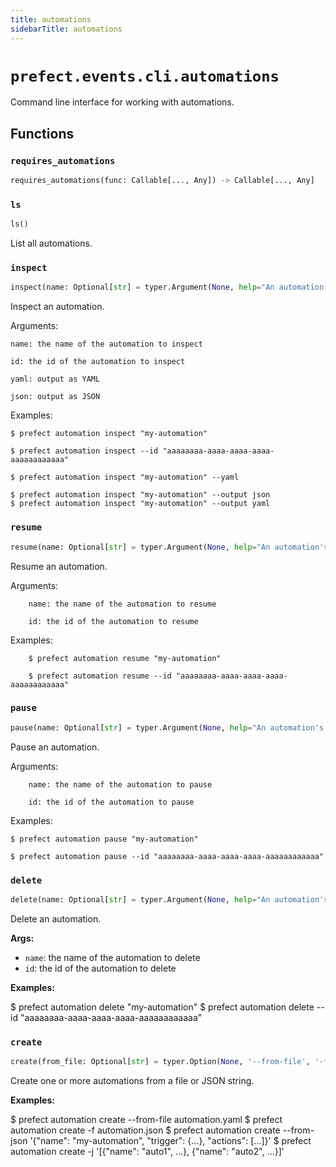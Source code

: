 ```yaml
---
title: automations
sidebarTitle: automations
---
```


# `prefect.events.cli.automations`



Command line interface for working with automations.


## Functions

### `requires_automations` <sup><a href="https://github.com/PrefectHQ/prefect/blob/main/src/prefect/events/cli/automations.py#L32" target="_blank"><Icon icon="github" style="width: 14px; height: 14px;" /></a></sup>

```python
requires_automations(func: Callable[..., Any]) -> Callable[..., Any]
```

### `ls` <sup><a href="https://github.com/PrefectHQ/prefect/blob/main/src/prefect/events/cli/automations.py#L47" target="_blank"><Icon icon="github" style="width: 14px; height: 14px;" /></a></sup>

```python
ls()
```


List all automations.


### `inspect` <sup><a href="https://github.com/PrefectHQ/prefect/blob/main/src/prefect/events/cli/automations.py#L106" target="_blank"><Icon icon="github" style="width: 14px; height: 14px;" /></a></sup>

```python
inspect(name: Optional[str] = typer.Argument(None, help="An automation's name"), id: Optional[str] = typer.Option(None, '--id', help="An automation's id"), yaml: bool = typer.Option(False, '--yaml', help='Output as YAML'), json: bool = typer.Option(False, '--json', help='Output as JSON'), output: Optional[str] = typer.Option(None, '--output', '-o', help='Specify an output format. Currently supports: json, yaml'))
```


Inspect an automation.

Arguments:

    name: the name of the automation to inspect

    id: the id of the automation to inspect

    yaml: output as YAML

    json: output as JSON

Examples:

    $ prefect automation inspect "my-automation"

    $ prefect automation inspect --id "aaaaaaaa-aaaa-aaaa-aaaa-aaaaaaaaaaaa"

    $ prefect automation inspect "my-automation" --yaml

    $ prefect automation inspect "my-automation" --output json
    $ prefect automation inspect "my-automation" --output yaml


### `resume` <sup><a href="https://github.com/PrefectHQ/prefect/blob/main/src/prefect/events/cli/automations.py#L191" target="_blank"><Icon icon="github" style="width: 14px; height: 14px;" /></a></sup>

```python
resume(name: Optional[str] = typer.Argument(None, help="An automation's name"), id: Optional[str] = typer.Option(None, '--id', help="An automation's id"))
```


Resume an automation.

Arguments:

        name: the name of the automation to resume

        id: the id of the automation to resume

Examples:

        $ prefect automation resume "my-automation"

        $ prefect automation resume --id "aaaaaaaa-aaaa-aaaa-aaaa-aaaaaaaaaaaa"


### `pause` <sup><a href="https://github.com/PrefectHQ/prefect/blob/main/src/prefect/events/cli/automations.py#L246" target="_blank"><Icon icon="github" style="width: 14px; height: 14px;" /></a></sup>

```python
pause(name: Optional[str] = typer.Argument(None, help="An automation's name"), id: Optional[str] = typer.Option(None, '--id', help="An automation's id"))
```


Pause an automation.

Arguments:

        name: the name of the automation to pause

        id: the id of the automation to pause

Examples:

    $ prefect automation pause "my-automation"

    $ prefect automation pause --id "aaaaaaaa-aaaa-aaaa-aaaa-aaaaaaaaaaaa"


### `delete` <sup><a href="https://github.com/PrefectHQ/prefect/blob/main/src/prefect/events/cli/automations.py#L301" target="_blank"><Icon icon="github" style="width: 14px; height: 14px;" /></a></sup>

```python
delete(name: Optional[str] = typer.Argument(None, help="An automation's name"), id: Optional[str] = typer.Option(None, '--id', help="An automation's id"))
```


Delete an automation.

**Args:**
- `name`: the name of the automation to delete
- `id`: the id of the automation to delete

**Examples:**

$ prefect automation delete "my-automation"
$ prefect automation delete --id "aaaaaaaa-aaaa-aaaa-aaaa-aaaaaaaaaaaa"


### `create` <sup><a href="https://github.com/PrefectHQ/prefect/blob/main/src/prefect/events/cli/automations.py#L353" target="_blank"><Icon icon="github" style="width: 14px; height: 14px;" /></a></sup>

```python
create(from_file: Optional[str] = typer.Option(None, '--from-file', '-f', help='Path to YAML or JSON file containing automation(s)'), from_json: Optional[str] = typer.Option(None, '--from-json', '-j', help='JSON string containing automation(s)'))
```


Create one or more automations from a file or JSON string.

**Examples:**

$ prefect automation create --from-file automation.yaml
$ prefect automation create -f automation.json
$ prefect automation create --from-json '{"name": "my-automation", "trigger": {...}, "actions": [...]}'
$ prefect automation create -j '[{"name": "auto1", ...}, {"name": "auto2", ...}]'

